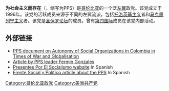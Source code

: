 {{unreferenced|time=2016-09-29T03:35:29+00:00}}
'''为社会主义而存在'''（{{lang-es|Presentes por el Socialismo}}，缩写为PPS）是[[哥伦比亚|哥伦比亚]]的一个泛[[左翼|左翼]]政党。该党成立于1996年。该党的活跃成员来源于不同的左翼流派，包括[[托洛茨基主义|托洛茨基主义]]者和[[马克思列宁主义|马克思列宁主义]]者。该党是[[圣保罗论坛|圣保罗论坛]]的成员。曾有[[第四国际|第四国际]]成员在该党内部活动。

==外部链接==
*[http://www.internationalviewpoint.org/spip.php?article543 PPS document on Autonomy of Social Organizations in Colombia in Times of War and Globalisation]{{Wayback|url=http://www.internationalviewpoint.org/spip.php?article543 |date=20161002095914 }}
*[https://web.archive.org/web/20070311154109/http://www.grenzeloos.org/artikel/viewartikel.php/id/394.html Article by PPS leader Fermin Gonzales]
*[https://web.archive.org/web/20060813140518/http://webs.demasiado.com/presentes/presentes.htm Presentes Por El Socialismo website] In Spanish
*[http://www.frentesocialypolitico.org/article.php3?id_article=77 Frente Social y Político article about the PPS]{{dead link|date=2018年5月 |bot=InternetArchiveBot |fix-attempted=yes }} In Spanish

{{哥伦比亚政党}}

[[Category:哥伦比亚政党|Category:哥伦比亚政党]]
[[Category:美洲共产党|Category:美洲共产党]]